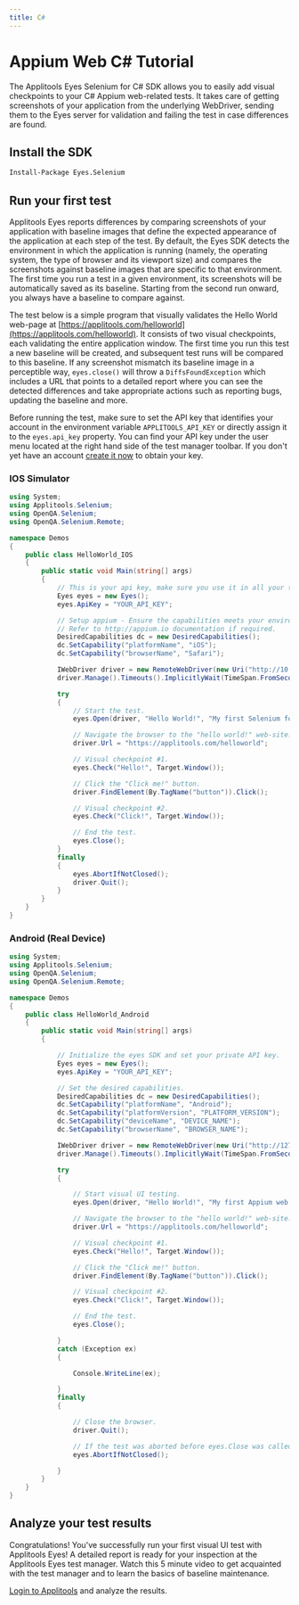 ```yaml
---
title: C#
---
```


# Appium Web C# Tutorial
The Applitools Eyes Selenium for C# SDK allows you to easily add visual checkpoints to your C# Appium web-related tests. It takes care of getting screenshots of your application from the underlying WebDriver, sending them to the Eyes server for validation and failing the test in case differences are found.


## Install the SDK

```bash
Install-Package Eyes.Selenium
```


## Run your first test
Applitools Eyes reports differences by comparing screenshots of your application with baseline images that define the expected appearance of the application at each step of the test. By default, the Eyes SDK detects the environment in which the application is running (namely, the operating system, the type of browser and its viewport size) and compares the screenshots against baseline images that are specific to that environment. The first time you run a test in a given environment, its screenshots will be automatically saved as its baseline. Starting from the second run onward, you always have a baseline to compare against.

The test below is a simple program that visually validates the Hello World web-page at [https://applitools.com/helloworld](https://applitools.com/helloworld). It consists of two visual checkpoints, each validating the entire application window. The first time you run this test a new baseline will be created, and subsequent test runs will be compared to this baseline. If any screenshot mismatch its baseline image in a perceptible way, `eyes.close()` will throw a `DiffsFoundException` which includes a URL that points to a detailed report where you can see the detected differences and take appropriate actions such as reporting bugs, updating the baseline and more.

Before running the test, make sure to set the API key that identifies your account in the environment variable `APPLITOOLS_API_KEY` or directly assign it to the `eyes.api_key` property. You can find your API key under the user menu located at the right hand side of the test manager toolbar. If you don't yet have an account [create it now](https://applitools.com/sign-up) to obtain your key.

### IOS Simulator
```csharp
using System;
using Applitools.Selenium;
using OpenQA.Selenium;
using OpenQA.Selenium.Remote;

namespace Demos
{
    public class HelloWorld_IOS
    {
        public static void Main(string[] args)
        {
            // This is your api key, make sure you use it in all your tests.
            Eyes eyes = new Eyes();
            eyes.ApiKey = "YOUR_API_KEY";

            // Setup appium - Ensure the capabilities meets your environment.
            // Refer to http://appium.io documentation if required.
            DesiredCapabilities dc = new DesiredCapabilities();
            dc.SetCapability("platformName", "iOS");
            dc.SetCapability("browserName", "Safari");

            IWebDriver driver = new RemoteWebDriver(new Uri("http://10.0.2.2:4723/wd/hub"), dc);
            driver.Manage().Timeouts().ImplicitlyWait(TimeSpan.FromSeconds(60));

            try
            {
                // Start the test.
                eyes.Open(driver, "Hello World!", "My first Selenium for C# test!");

                // Navigate the browser to the "hello world!" web-site.
                driver.Url = "https://applitools.com/helloworld";

                // Visual checkpoint #1.
                eyes.Check("Hello!", Target.Window());

                // Click the "Click me!" button.
                driver.FindElement(By.TagName("button")).Click();

                // Visual checkpoint #2.
                eyes.Check("Click!", Target.Window());

                // End the test.
                eyes.Close();
            }
            finally
            {
                eyes.AbortIfNotClosed();
                driver.Quit();
            }
        }
    }
}
```

### Android (Real Device)

```csharp
using System;
using Applitools.Selenium;
using OpenQA.Selenium;
using OpenQA.Selenium.Remote;

namespace Demos
{
    public class HelloWorld_Android
    {
        public static void Main(string[] args)
        {

            // Initialize the eyes SDK and set your private API key.
            Eyes eyes = new Eyes();
            eyes.ApiKey = "YOUR_API_KEY";

            // Set the desired capabilities.
            DesiredCapabilities dc = new DesiredCapabilities();
            dc.SetCapability("platformName", "Android");
            dc.SetCapability("platformVersion", "PLATFORM_VERSION");
            dc.SetCapability("deviceName", "DEVICE_NAME");
            dc.SetCapability("browserName", "BROWSER_NAME");

            IWebDriver driver = new RemoteWebDriver(new Uri("http://127.0.0.1:4723/wd/hub"), dc);
            driver.Manage().Timeouts().ImplicitlyWait(TimeSpan.FromSeconds(60));

            try
            {

                // Start visual UI testing.
                eyes.Open(driver, "Hello World!", "My first Appium web C# test!");

                // Navigate the browser to the "hello world!" web-site.
                driver.Url = "https://applitools.com/helloworld";

                // Visual checkpoint #1.
                eyes.Check("Hello!", Target.Window());

                // Click the "Click me!" button.
                driver.FindElement(By.TagName("button")).Click();

                // Visual checkpoint #2.
                eyes.Check("Click!", Target.Window());

                // End the test.
                eyes.Close();

            }
            catch (Exception ex)
            {

                Console.WriteLine(ex);

            }
            finally
            {

                // Close the browser.
                driver.Quit();

                // If the test was aborted before eyes.Close was called, ends the test as aborted.
                eyes.AbortIfNotClosed();

            }
        }
    }
}
```

## Analyze your test results
Congratulations! You've successfully run your first visual UI test with Applitools Eyes! A detailed report is ready for your inspection at the Applitools Eyes test manager. Watch this 5 minute video to get acquainted with the test manager and to learn the basics of baseline maintenance.

[Login to Applitools](https://applitools.com/users/login) and analyze the results.

<PartialOutro/>